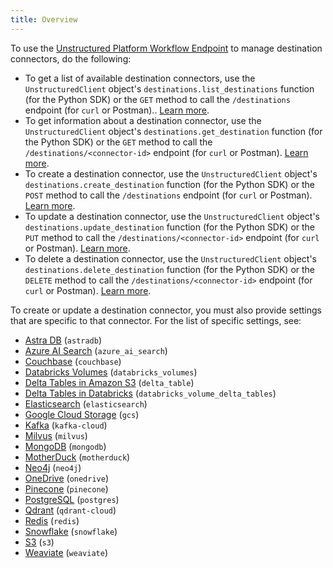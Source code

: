 ```yaml
---
title: Overview
---
```


To use the [Unstructured Platform Workflow Endpoint](/platform/api/overview) to manage destination connectors, do the following:

- To get a list of available destination connectors, use the `UnstructuredClient` object's `destinations.list_destinations` function (for the Python SDK) or 
  the `GET` method to call the `/destinations` endpoint (for `curl` or Postman).. [Learn more](/platform/api/overview#list-destination-connectors).
- To get information about a destination connector, use the `UnstructuredClient` object's `destinations.get_destination` function (for the Python SDK) or 
  the `GET` method to call the `/destinations/<connector-id>` endpoint (for `curl` or Postman). [Learn more](/platform/api/overview#get-a-destination-connector).
- To create a destination connector, use the `UnstructuredClient` object's `destinations.create_destination` function (for the Python SDK) or 
  the `POST` method to call the `/destinations` endpoint (for `curl` or Postman). [Learn more](/platform/api/overview#create-a-destination-connector).
- To update a destination connector, use the `UnstructuredClient` object's `destinations.update_destination` function (for the Python SDK) or 
  the `PUT` method to call the `/destinations/<connector-id>` endpoint (for `curl` or Postman). [Learn more](/platform/api/overview#update-a-destination-connector).
- To delete a destination connector, use the `UnstructuredClient` object's `destinations.delete_destination` function (for the Python SDK) or 
  the `DELETE` method to call the `/destinations/<connector-id>` endpoint (for `curl` or Postman). [Learn more](/platform/api/overview#delete-a-destination-connector). 

To create or update a destination connector, you must also provide settings that are specific to that connector. 
For the list of specific settings, see:

- [Astra DB](/platform/api/destinations/astradb) (`astradb`)
- [Azure AI Search](/platform/api/destinations/azure-ai-search) (`azure_ai_search`)
- [Couchbase](/platform/api/destinations/couchbase) (`couchbase`)
- [Databricks Volumes](/platform/api/destinations/databricks-volumes) (`databricks_volumes`)
- [Delta Tables in Amazon S3](/platform/api/destinations/delta-table) (`delta_table`)
- [Delta Tables in Databricks](/platform/api/destinations/databricks-delta-table) (`databricks_volume_delta_tables`)
- [Elasticsearch](/platform/api/destinations/elasticsearch) (`elasticsearch`)
- [Google Cloud Storage](/platform/api/destinations/google-cloud) (`gcs`)
- [Kafka](/platform/api/destinations/kafka) (`kafka-cloud`)
- [Milvus](/platform/api/destinations/milvus) (`milvus`)
- [MongoDB](/platform/api/destinations/mongodb) (`mongodb`)
- [MotherDuck](/platform/api/destinations/motherduck) (`motherduck`)
- [Neo4j](/platform/api/destinations/neo4j) (`neo4j`)
- [OneDrive](/platform/api/destinations/onedrive) (`onedrive`)
- [Pinecone](/platform/api/destinations/pinecone) (`pinecone`)
- [PostgreSQL](/platform/api/destinations/postgresql) (`postgres`)
- [Qdrant](/platform/api/destinations/qdrant) (`qdrant-cloud`)
- [Redis](/platform/api/destinations/redis) (`redis`)
- [Snowflake](/platform/api/destinations/snowflake) (`snowflake`)
- [S3](/platform/api/destinations/s3) (`s3`)
- [Weaviate](/platform/api/destinations/weaviate) (`weaviate`)

